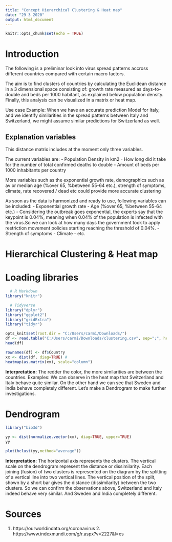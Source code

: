 ---
title: "Concept Hierarchical Clustering & Heat map"
date: "29 3 2020"
output: html_document
---

```{r setup, include=FALSE}
knitr::opts_chunk$set(echo = TRUE)
```


# Introduction 
The following is a preliminar look into virus spread patterns accross different countries compared with certain macro factors.

The aim is to find clusters of countries by calculating the Euclidean distance in a 3 dimensional space consisting of: growth rate measured as days-to-double and beds per 1000 habitant, as explained below population density. Finally, this analysis can be visualized in a matrix or heat map. 

Use case Example: 
When we have an accurate prediction Model for Italy, and we identify similarities in the spread patterns between Italy and Switzerland, we might assume similar predictions for Switzerland as well. 

## Explanation variables 
This distance matrix includes at the moment only three variables.

The current variables are: 
- Population Density in km2
- How long did it take for the number of total confirmed deaths to double
- Amount of beds per 1000 inhabitants per country

More variables such as the exponential growth rate, demographics such as av or median age (%over 65, %between 55-64 etc.), strength of symptoms, climate, rate recovered / dead etc could provide  more accurate clustering

As soon as the data is harmonized and ready to use, following variables can be included:
- Exponential growth rate 
- Age (%over 65, %between 55-64 etc.)
- Considering the outbreak goes exponential, the experts say that the keypoint is 0.04%, meaning when 0.04% of the population is infected with the virus.So we can look at how many days the government took to apply restriction movement policies starting reaching the threshold of 0.04%. 
- Strength of symptoms
- Climate 
- etc. 

# Hierarchical Clustering & Heat map 
# Loading libraries

```{r }

  # R Markdown
library("knitr")

  # Tidyverse
library("dplyr")
library("ggplot2")
library("gridExtra")
library("tidyr")

```

```{r}

opts_knit$set(root.dir = "C:/Users/carmi/Downloads/")
df <- read.table("C:/Users/carmi/Downloads/clustering.csv", sep=";", header=TRUE)
head(df)

```



```{r}

rownames(df) <- df$Country
xx <- dist(df, diag=TRUE) #
heatmap(as.matrix(xx), scale="column")

```

**Interpretation:** The redder the color, the more similarities are between the countries. 
Examples: We can observe in the heat map that Switzerland and Italy behave quite similar. 
On the other hand we can see that Sweden and India behave completely different. Let's make a Dendrogram to make further investigations. 

# Dendrogram 

```{r}

library("bio3d")

yy <- dist(normalize.vector(xx), diag=TRUE, upper=TRUE)
yy

```

```{r}

plot(hclust(yy,method="average"))

```

**Interpretation:** The horizontal axis represents the clusters. The vertical scale on the dendrogram represent the distance or dissimilarity. Each joining (fusion) of two clusters is represented on the diagram by the splitting of a vertical line into two vertical lines. The vertical position of the split, shown by a short bar gives the distance (dissimilarity) between the two clusters.
So we can confirm the observations above, Switzerland and Italy indeed behave very similar. And Sweden and India completely different. 


# Sources 
1. https://ourworldindata.org/coronavirus 2. https://www.indexmundi.com/g/r.aspx?v=2227&l=es


